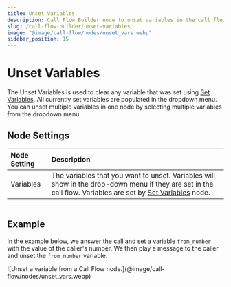 ---
title: Unset Variables
description: Call Flow Builder node to unset variables in the call flow.
slug: /call-flow-builder/unset-variables
image: "@image/call-flow/nodes/unset_vars.webp"
sidebar_position: 15
---


# Unset Variables

The Unset Variables is used to clear any variable that was set using [Set Variables](../set_variables/index.mdx).
All currently set variables are populated in the dropdown menu.
You can unset multiple variables in one node by selecting multiple variables from the dropdown menu.

## Node Settings

| Node Setting | Description                                                                                                                                                                              |
|:-------------|:-----------------------------------------------------------------------------------------------------------------------------------------------------------------------------------------|
| Variables    | The variables that you want to unset. Variables will show in the drop-down menu if they are set in the call flow. Variables are set by [Set Variables](../set_variables/index.mdx) node. |

---

## Example

In the example below, we answer the call and set a variable `from_number` with the value
of the caller's number. We then play a message to the caller and unset the `from_number` variable.

<Frame caption="Unset a variable from a Call Flow node.">
![Unset a variable from a Call Flow node.](@image/call-flow/nodes/unset_vars.webp)
</Frame>
